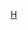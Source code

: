{{football squad
| name        = 漢堡球員名單
| teamname    = 汉堡体育俱乐部
| title       = 漢堡
|bgcolor     = #FFFFFF
|textcolor   = #DD0000
|bordercolor = #0000C0
| list =<div>
{{football squad2 player|no=1|name=[[丹尼爾·費爾南德斯|-{zh-hans:费尔南德斯;zh-hk:費南迪斯;zh-tw:費爾南德斯;}-]]}}
{{football squad2 player|no=2|name={{le|揚·賈邁拉|Jan Gyamerah|賈邁拉}}}}
{{football squad2 player|no=3|name={{le|摩列斯·希耶|Moritz Heyer|希耶}}}}
{{football squad2 player|no=4|name={{le|塞巴斯蒂安·舒恩羅|Sebastian Schonlau|舒恩羅}} [[File:Captain sports.svg|10px|link=隊長 (足球)|alt=队长]]}}
{{football squad2 player|no=6|name={{le|大卫·金松比|David Kinsombi|金松比}}}}
{{football squad2 player|no=7|name={{le| 吉奧爾吉·查克維塔茨|Giorgi Chakvetadze|查克維塔茨}}}}
{{football squad2 player|no=9|name={{le| 羅伯特·格拉策爾|Robert Glatzel|格拉策爾}}}}
{{football squad2 player|no=10|name=[[松尼·基特爾|-{zh-cn:基特尔;zh-hk:傑圖;zh-tw:基特爾;}-]]}}
{{football squad2 player|no=11|name={{le|蘭斯福·科尼斯德斯多夫|Ransford-Yeboah Königsdörffer|科尼斯德斯多夫}}}}
{{football squad2 player|no=12|name={{le|汤姆·米克尔|Tom Mickel|米克尔}}}}
{{football squad2 player|no=14|name={{le|盧多維特·雷斯|Ludovit Reis|雷斯}}}}
{{football squad2 player|no=16|name={{le|馬爾科·約翰松|Marko Johansson|約翰松}}}}
<!--{{football squad2 player|no=17|name={{le|澤維爾·艾馬奇|Xavier Amaechi|艾馬奇}}}}-->
{{football squad2 player|no=18|name={{le|巴凯里·贾塔|Bakery Jatta|贾塔}}}}
{{football squad2 player|no=19|name={{le|曼努埃爾·溫茨海默爾|Manuel Wintzheimer|溫茨海默爾}}}}
{{football squad2 player|no=21|name=[[蒂姆·萊博爾德|-{zh-cn:莱博尔德;zh-hk:利保特;zh-tw:萊博爾德;}-]]}}
{{football squad2 player|no=23|name={{le|喬納斯·梅費特|Jonas Meffert|梅費特}}}}
{{football squad2 player|no=27|name={{le|約沙·瓦格諾曼|Josha Vagnoman|瓦格諾曼}}}}
{{football squad2 player|no=28|name={{le|米羅·穆海姆|Miro Muheim|穆海姆}}}}
{{football squad2 player|no=34|name={{le|喬納斯·大衛|Jonas David|大衛}}}}
{{football squad2 player|no=35|name={{le|Stephan Ambrosius||岩布施奧斯}}}}
{{football squad2 player|no=36|name={{le|安西·蘇霍寧|Anssi Suhonen|蘇霍寧}}}}
{{football squad2 player|no=40|name={{le|萊奧·奧珀曼|Leo Oppermann|奧珀曼}}}}
{{football squad2 player|no=41|name={{le|馬克西米利安·羅爾|Maximilian Rohr|羅爾}}}}
{{football squad2 player|no=44|name={{le|馬里奧·武什科維奇|Mario Vuskovic|武什科維奇}}}}
{{football squad2 player|no=46|name={{le|以利亞·克拉恩|Elijah Krahn|克拉恩}}}}
{{football squad2 player|no=48|name={{le|法麗德·阿利杜|Faride Alidou|阿利杜}}}}
{{football squad manager|name={{le|蒂姆·瓦爾特|Tim Walter|瓦爾特}}}}
</div>}}<noinclude>
[[Category:德国足球俱乐部名单模板|H]]

</noinclude>